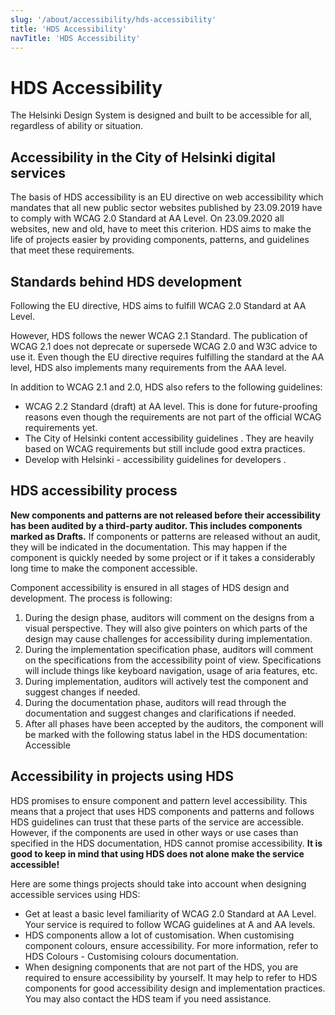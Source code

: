 ```yaml
---
slug: '/about/accessibility/hds-accessibility'
title: 'HDS Accessibility'
navTitle: 'HDS Accessibility'
---
```



# HDS Accessibility

<LeadParagraph>
  The Helsinki Design System is designed and built to be accessible for all, regardless of ability or situation.
</LeadParagraph>

## Accessibility in the City of Helsinki digital services

<p>
  The basis of HDS accessibility is
  <ExternalLink href="https://eur-lex.europa.eu/eli/dir/2016/2102/oj">
   an EU directive on web accessibility 
  </ExternalLink>
  which mandates that all new public sector websites published by 23.09.2019 have to comply with
  <ExternalLink href="https://www.w3.org/TR/WCAG20/">WCAG 2.0 Standard at AA Level</ExternalLink>. On 23.09.2020 all
  websites, new and old, have to meet this criterion. HDS aims to make the life of projects easier by providing
  components, patterns, and guidelines that meet these requirements.
</p>

## Standards behind HDS development

Following the EU directive, HDS aims to fulfill <ExternalLink href="https://www.w3.org/TR/WCAG20/">WCAG 2.0 Standard at AA Level</ExternalLink>.

However, HDS follows the newer <ExternalLink href="https://www.w3.org/TR/WCAG21/">WCAG 2.1 Standard</ExternalLink>. The publication of WCAG 2.1 does not deprecate or supersede WCAG 2.0 and W3C advice to use it. Even though the EU directive requires fulfilling the standard at the AA level, HDS also implements many requirements from the AAA level.

In addition to WCAG 2.1 and 2.0, HDS also refers to the following guidelines:

- <ExternalLink href="https://www.w3.org/TR/WCAG22/">WCAG 2.2 Standard (draft) at AA level</ExternalLink>. This is done
  for future-proofing reasons even though the requirements are not part of the official WCAG requirements yet.
- <ExternalLink href="https://www.hel.fi/static/liitteet/kanslia/TPR/opas_saavutettavaan_sisaltoon_EN.pdf">
    The City of Helsinki content accessibility guidelines
  </ExternalLink>
  . They are heavily based on WCAG requirements but still include good extra practices.
- <ExternalLink href="https://dev.hel.fi/accessibility">
    Develop with Helsinki - accessibility guidelines for developers
  </ExternalLink>
  .

## HDS accessibility process

**New components and patterns are not released before their accessibility has been audited by a third-party auditor. This includes components marked as Drafts.** If components or patterns are released without an audit, they will be indicated in the documentation. This may happen if the component is quickly needed by some project or if it takes a considerably long time to make the component accessible.

Component accessibility is ensured in all stages of HDS design and development. The process is following:

1. During the design phase, auditors will comment on the designs from a visual perspective. They will also give pointers on which parts of the design may cause challenges for accessibility during implementation.
2. During the implementation specification phase, auditors will comment on the specifications from the accessibility point of view. Specifications will include things like keyboard navigation, usage of aria features, etc.
3. During implementation, auditors will actively test the component and suggest changes if needed.
4. During the documentation phase, auditors will read through the documentation and suggest changes and clarifications if needed.
5. After all phases have been accepted by the auditors, the component will be marked with the following status label in the HDS documentation: <StatusLabel type="success">Accessible</StatusLabel>

## Accessibility in projects using HDS

HDS promises to ensure component and pattern level accessibility. This means that a project that uses HDS components and patterns and follows HDS guidelines can trust that these parts of the service are accessible. However, if the components are used in other ways or use cases than specified in the HDS documentation, HDS cannot promise accessibility. **It is good to keep in mind that using HDS does not alone make the service accessible!**

Here are some things projects should take into account when designing accessible services using HDS:

- Get at least a basic level familiarity of <ExternalLink href="https://www.w3.org/TR/WCAG20/">WCAG 2.0 Standard at AA Level</ExternalLink>. Your service is required to follow WCAG guidelines at A and AA levels.
- HDS components allow a lot of customisation. When customising component colours, ensure accessibility. For more information, refer to <InternalLink size="M" href="/foundation/design-tokens/colour#customising-colours">HDS Colours - Customising colours documentation</InternalLink>.
- When designing components that are not part of the HDS, you are required to ensure accessibility by yourself. It may help to refer to HDS components for good accessibility design and implementation practices. You may also contact the HDS team if you need assistance.
